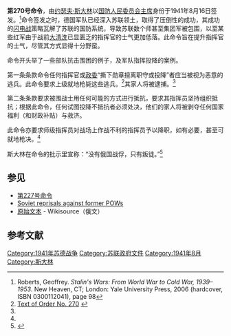 {{Link style|time=2015-12-12T03:12:45+00:00}}
'''第270号命令'''，由[[约瑟夫·斯大林|约瑟夫·斯大林]]以[[国防人民委员会主席|国防人民委员会主席]]身份于1941年8月16日签发。<ref name="stalinswars98">Roberts, Geoffrey. ''Stalin's Wars: From World War to Cold War, 1939–1953''. New Heaven, CT; London: Yale University Press, 2006 (hardcover, ISBN 0300112041), page 98</ref>命令签发之时，德国军队已经深入苏联领土，取得了压倒性的成功，其成功的[[闪电战|闪电战]]策略瓦解了苏联的国防系统，导致苏联数个师甚至集团军被包围，以至某些红军由于战前[[大清洗|大清洗]]已显匮乏的指挥官的士气更加低落。此命令旨在提升指挥官的士气，尽管其方式显得十分野蛮。

命令开头举了一些部队抗击围困的例子，及军队指挥投降的案例。

第一条条款命令任何指挥官或[[政委|政委]]“撕下勋章擅离职守或投降”者应当被视为恶意的逃兵。此命令要求上级就地枪毙这些逃兵。<ref>[http://stalinism.ru/army/prik270.htm Text of Order No. 270] {{webarchive|url=https://web.archive.org/web/20080617045640/http://stalinism.ru/army/prik270.htm |date=2008-06-17 }}</ref>其家人将被逮捕。<ref name="stalinswars98"/>

第二条条款要求被围战士用任何可能的方式进行抵抗，要求其指挥员坚持组织抵抗；根据此命令，任何试图投降不抵抗者必须处决，他们的家人将被剥夺任何国家福利（和财政补贴）与救济。

此命令亦要求师级指挥员对战场上作战不利的指挥员予以降职，如有必要，甚至可就地枪决。<ref name="stalinswars98"/>

斯大林在命令的批示里宣称：“没有俄国战俘，只有叛徒。”<ref name="channel4">{{cite web|url=http://www.channel4.com/history/microsites/H/history/t-z/warlords1stalin.html|title=The warlords: Joseph Stalin|accessdate=2007-07-03}}</ref> 

==参见==
* [[第227号命令|第227号命令]]
* [[:en:Extermination_of_Soviet_prisoners_of_war_by_Nazi_Germany#Soviet_reprisals_against_former_POWs|Soviet reprisals against former POWs]]
* [[Wikisource:ru:Приказ_СВГК_СССР_№_270_от_16.08.41|原始文本]] - Wikisource（俄文）

==参考文献==
{{Reflist}}

[[Category:1941年苏德战争|Category:1941年苏德战争]]
[[Category:苏联政府文件|Category:苏联政府文件]]
[[Category:1941年8月|Category:1941年8月]]
[[Category:斯大林|Category:斯大林]]